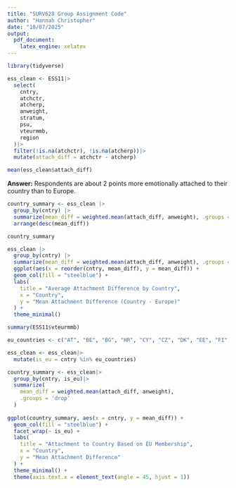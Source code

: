 ```yaml
---
title: "SURV628 Group Assignment Code"
author: "Hannah Christopher"
date: "10/07/2025"
output:
  pdf_document:
    latex_engine: xelatex
---
```


```r
library(tidyverse)
```

```r
ess_clean <- ESS11|>
  select(
    cntry,
    atchctr,
    atcherp,
    anweight,
    stratum,
    psu,
    vteurmmb,
    region
  )|>
  filter(!is.na(atchctr), !is.na(atcherp))|>
  mutate(attach_diff = atchctr - atcherp)

mean(ess_clean$attach_diff)
```
**Answer:** Respondents are about 2 points more emotionally attached to their country than to Europe. 

```r
country_summary <- ess_clean |>
  group_by(cntry) |>
  summarize(mean_diff = weighted.mean(attach_diff, anweight), .groups = 'drop') |>
  arrange(desc(mean_diff))

country_summary
```
```r
ess_clean |>
  group_by(cntry) |>
  summarize(mean_diff = weighted.mean(attach_diff, anweight), .groups = 'drop') |>
  ggplot(aes(x = reorder(cntry, mean_diff), y = mean_diff)) +
  geom_col(fill = "steelblue") +
  labs(
    title = "Average Attachment Difference by Country",
    x = "Country",
    y = "Mean Attachment Difference (Country - Europe)"
  ) +
  theme_minimal()
```

```r
summary(ESS11$vteurmmb)
```

```r
eu_countries <- c("AT", "BE", "BG", "HR", "CY", "CZ", "DK", "EE", "FI", "FR", "DE", "GR", "HU", "IE", "IT", "LV", "LT", "LU", "MT", "NL", "PL", "PT", "RO", "SK", "SI", "ES", "SE")

ess_clean <- ess_clean|>
  mutate(is_eu = cntry %in% eu_countries)

country_summary <- ess_clean|>
  group_by(cntry, is_eu)|>
  summarize(
    mean_diff = weighted.mean(attach_diff, anweight),
    .groups = 'drop'
  )
    
ggplot(country_summary, aes(x = cntry, y = mean_diff)) +
  geom_col(fill = "steelblue") +
  facet_wrap(~ is_eu) + 
  labs(
    title = "Attachment to Country Based on EU Membership",
    x = "Country",
    y = "Mean Attachment Difference"
  ) +
  theme_minimal() + 
  theme(axis.text.x = element_text(angle = 45, hjust = 1))
```








